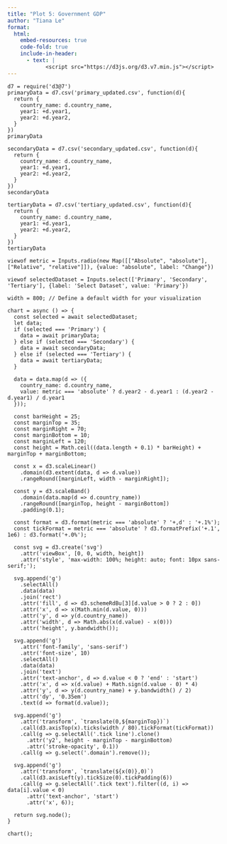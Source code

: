 ```yaml
---
title: "Plot 5: Government GDP"
author: "Tiana Le"
format:
  html:
    embed-resources: true
    code-fold: true
    include-in-header:
      - text: |
            <script src="https://d3js.org/d3.v7.min.js"></script>
---
```


```ojs
d7 = require('d3@7') 
primaryData = d7.csv('primary_updated.csv', function(d){
  return {
    country_name: d.country_name,
    year1: +d.year1,
    year2: +d.year2,
  }
})
primaryData

```

```ojs

secondaryData = d7.csv('secondary_updated.csv', function(d){
  return {
    country_name: d.country_name,
    year1: +d.year1,
    year2: +d.year2,
  }
})
secondaryData
```

```ojs

tertiaryData = d7.csv('tertiary_updated.csv', function(d){
  return {
    country_name: d.country_name,
    year1: +d.year1,
    year2: +d.year2,
  }
})
tertiaryData
```

```ojs

viewof metric = Inputs.radio(new Map([["Absolute", "absolute"], ["Relative", "relative"]]), {value: "absolute", label: "Change"})

```

```ojs


viewof selectedDataset = Inputs.select(['Primary', 'Secondary', 'Tertiary'], {label: 'Select Dataset', value: 'Primary'})

width = 800; // Define a default width for your visualization

chart = async () => {
  const selected = await selectedDataset;
  let data;
  if (selected === 'Primary') {
    data = await primaryData;
  } else if (selected === 'Secondary') {
    data = await secondaryData;
  } else if (selected === 'Tertiary') {
    data = await tertiaryData;
  }
  
  data = data.map(d => ({
    country_name: d.country_name,
    value: metric === 'absolute' ? d.year2 - d.year1 : (d.year2 - d.year1) / d.year1
  }));

  const barHeight = 25;
  const marginTop = 35;
  const marginRight = 70;
  const marginBottom = 10;
  const marginLeft = 120;
  const height = Math.ceil((data.length + 0.1) * barHeight) + marginTop + marginBottom;

  const x = d3.scaleLinear()
    .domain(d3.extent(data, d => d.value))
    .rangeRound([marginLeft, width - marginRight]);

  const y = d3.scaleBand()
    .domain(data.map(d => d.country_name))
    .rangeRound([marginTop, height - marginBottom])
    .padding(0.1);

  const format = d3.format(metric === 'absolute' ? '+,d' : '+.1%');
  const tickFormat = metric === 'absolute' ? d3.formatPrefix('+.1', 1e6) : d3.format('+.0%');

  const svg = d3.create('svg')
    .attr('viewBox', [0, 0, width, height])
    .attr('style', 'max-width: 100%; height: auto; font: 10px sans-serif;');

  svg.append('g')
    .selectAll()
    .data(data)
    .join('rect')
    .attr('fill', d => d3.schemeRdBu[3][d.value > 0 ? 2 : 0])
    .attr('x', d => x(Math.min(d.value, 0)))
    .attr('y', d => y(d.country_name))
    .attr('width', d => Math.abs(x(d.value) - x(0)))
    .attr('height', y.bandwidth());

  svg.append('g')
    .attr('font-family', 'sans-serif')
    .attr('font-size', 10)
    .selectAll()
    .data(data)
    .join('text')
    .attr('text-anchor', d => d.value < 0 ? 'end' : 'start')
    .attr('x', d => x(d.value) + Math.sign(d.value - 0) * 4)
    .attr('y', d => y(d.country_name) + y.bandwidth() / 2)
    .attr('dy', '0.35em')
    .text(d => format(d.value));

  svg.append('g')
    .attr('transform', `translate(0,${marginTop})`)
    .call(d3.axisTop(x).ticks(width / 80).tickFormat(tickFormat))
    .call(g => g.selectAll('.tick line').clone()
      .attr('y2', height - marginTop - marginBottom)
      .attr('stroke-opacity', 0.1))
    .call(g => g.select('.domain').remove());

  svg.append('g')
    .attr('transform', `translate(${x(0)},0)`)
    .call(d3.axisLeft(y).tickSize(0).tickPadding(6))
    .call(g => g.selectAll('.tick text').filter((d, i) => data[i].value < 0)
      .attr('text-anchor', 'start')
      .attr('x', 6));

  return svg.node();
}

chart();

```


